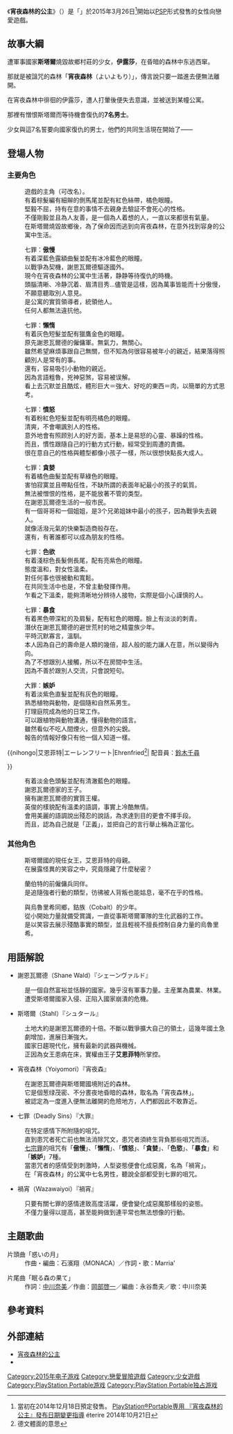 {{Refimprove|time=2020-06-25T00:14:32+00:00}}
{{Infobox animanga/Headerofja
|title= 宵夜森林的公主
|image= Yoiyomori.png
|size= 260px
|caption= 《宵夜森林的公主》日語標題
|japanese= 宵夜森ノ姫
|english= Yoiyomorinohime
|kana= よいよもりのひめ
|romaji= Yoiyomori No Hime 
|genre= [[戀愛遊戲|戀愛遊戲]]
}}
{{Infobox animanga/name
|original= 宵夜森ノ姫
|official= 
|formal= 
|common= 宵夜森林的公主
}}
{{Infobox animanga/Game
|標題=
|類型= 女性向戀愛AVG
|使用平台= [[PlayStation_Portable|PlayStation Portable]]
|最低配備= 
|推薦配備= 
|遊戲引擎= 
|修正檔= 
|最新版本= 
|開發團隊= éterire
|代理商= éterire
|製作人= 
|監製= 
|腳本= 
|人物設定= くにみつ
|音樂= 
|媒體= [[通用媒體光碟|UMD]]
|遊戲人數= 1人
|發售日= 2015年3月26日
|啟用時期= 
|售價= 
|銷售數量= 
|對象年齡= [[CERO|CERO]]：[[C（適合15歲以上）|C（適合15歲以上）]]
|周邊界面= 
|內容圖片= 
|名字變更= 
|結局數= 
|記錄檔數= 
|記錄檔容量= 
|快速記錄= 
|快速讀取= 
|繼續遊戲= 
|畫面尺寸= 
|全螢幕表示模式= 
|音樂形式= 
|角色配音= 
|訊息回顧= 
|CG模式= 
|音樂模式= 
|回憶模式= 
|訊息略過= 
|自動模式= 
|其他= CERO審査預定
|版權= 
}}
{{Infobox animanga/Footerofja}}

《'''宵夜森林的公主'''》（{{lang-ja|宵夜森ノ姫}}）是「{{tsl|ja|éterire}}」於2015年3月26日<ref>當初在2014年12月18日預定發售。 [http://eterire.com/yoiyomori/releaseinfo1021/ PlayStation®Portable専用 『宵夜森林的公主』發布日期變更指導] {{Wayback|url=http://eterire.com/yoiyomori/releaseinfo1021/ |date=20141223141307 }} éterire 2014年10月21日</ref>開始以[[PlayStation_Portable|PSP]]形式發售的女性向戀愛遊戲。

==故事大綱==
遭軍事國家'''斯塔爾'''燒毀故鄉村莊的少女，'''伊露莎'''，在昏暗的森林中东逃西窜。

那就是被詛咒的森林「'''宵夜森林'''（よいよもり）」，傳言說只要一踏進去便無法離開。

在宵夜森林中徘徊的伊露莎，遭人打暈後便失去意識，並被送到某幢公寓。

那裡有憎恨斯塔爾而等待機會復仇的'''7名男士'''。

少女與這7名誓要向國家復仇的男士，他們的共同生活現在開始了——

==登場人物==
===主要角色===
; {{nihongo|伊露莎|イルザ|Ilsa}}
:遊戲的主角（可改名）。
:有着棕髮編有細辮的側馬尾並配有紅色絲帶，橘色眼瞳。
:堅毅不屈，持有在意的事情不去親身去驗証不會死心的性格。
:不僅剛毅並且為人友善，是一個為人着想的人，一直以來都很有氣量。
:在斯塔爾燒毀故鄉後，為了保命因而逃到向宵夜森林，在意外找到容身的公寓中生活。

; {{nihongo|克勞斯|クラウス|Claus|配音員：[[前野智昭|前野智昭]]}}
:七罪：'''傲慢'''
:有着深藍色露額曲髮並配有冰冷藍色的眼瞳。
:以戰爭為契機，謝恩瓦爾德驅逐國外。
:現今在宵夜森林的公寓中生活著，静静等待復仇的時機。
:頭腦清晰、冷静沉着、眉清目秀…儘管是這樣，因為萬事皆能而十分傲慢，不願意聽取別人意見。
:是公寓的實質領導者，統領他人。
:任何人都無法違抗他。

; {{nihongo|蘭伯特|ランベルト|Lambert|配音員：[[杉田智和|杉田智和]]}}
:七罪：'''懶惰'''
:有着灰色短髮並配有獵鷹金色的眼瞳。
:原先謝恩瓦爾德的僱傭軍。無氣力，無關心。
:雖然希望麻煩事跟自己無關，但不知為何很容易被年小的親近，結果落得照顧別人是常有的事。
:還有，容易吸引小動物的親近。
:因為言語粗魯，兇神惡煞，容易被误解。
:看上去沉默並且酷炫，體形巨大＝強大、好吃的東西＝肉，以簡單的方式思考。

; {{nihongo|哈羅德|ハーロルト|Harold|配音員：[[松岡禎丞|松岡禎丞]]}}
:七罪：'''憤怒'''
:有着粉紅色短髮並配有明亮橘色的眼瞳。
:清爽，不會嘲諷別人的性格。
:意外地會有照顾別人的好方面，基本上是易怒的心靈、暴躁的性格。
:而且，慣性跟隨自己的行動方式行動，經常受到周遭的責備。
:很在意自己的性格與體型都像小孩子一樣，所以很想快點長大成人。

; {{nihongo|盧茲|ルッツ|Lutz|配音員：[[岸尾大輔|岸尾大輔]]}}
:七罪：'''貪婪'''
:有着橘色曲髮並配有草綠色的眼瞳。
:害怕寂寞並且帶點任性，不缺所謂的表面年紀最小的孩子的氣質。
:無法被憎恨的性格，是不能放著不管的类型。
:在謝恩瓦爾德生活的一般市民。
:有一個哥哥和一個姐姐，是3个兄弟姐妹中最小的孩子，因為戰爭失去親人。
:就像活潑元氣的快樂製造商般存在。
:還有，有著誰都可以成為朋友的性格。

; {{nihongo|米利亞姆|ミリヤム|Mirjam|配音員：[[平川大輔|平川大輔]]}}
:七罪：'''色欲'''
:有着淺棕色長髮側長尾，配有亮紫色的眼瞳。
:態度溫和，對女性溫柔。
:對任何事也很被動和寬鬆。
:在共同生活中也是，不曾主動發揮作用。
:乍看之下溫柔，能夠清晰地分辨待人接物，实際是個小心謹慎的人。

; {{nihongo|烏魯里希|ウルリヒ|Ulrich|配音員：[[岡本信彦|岡本信彦]]}}
:七罪：'''暴食'''
:有着黑色帶深紅的及肩髮，配有紅色的眼瞳。臉上有淡淡的刺青。
:潛伏在謝恩瓦爾德的避世荒村的地之精靈族少年。
:平時沉默寡言，溫馴。
:本人因為自己的壽命是人類的幾倍，超人般的能力讓人在意，所以變得內向。
:為了不想跟別人接觸，所以不在房間中生活。
:因為不善於跟別人交流，只會說短句。

; {{nihongo|朱利安|ユリアン|Julian|配音員：[[宮田幸季|宮田幸季]]}}
:大罪：'''嫉妒'''
:有着淡紫色直髮並配有灰色的眼瞳。
:熟悉植物與動物，是個隨和自然系男生。
:打理庭院成為他的日常工作。
:可以跟植物與動物溝通，懂得動物的語言。
:雖然看似不吃人間煙火，但意外的尖銳。
:報告的情報好像只有他一個人知道一樣。

; {{nihongo|艾恩菲特|エーレンフリート|Ehrenfried<ref>德文體面的意思</ref>| 配音員：[[鈴木千尋|鈴木千尋]]
}}
:有着淡金色頭髮並配有清澈藍色的眼瞳。
:謝恩瓦爾德家的王子。
:擁有謝恩瓦爾德的實質王權。
:英俊的樣貌配有溫柔的語調，事實上冷酷無情。
:會用美麗的語調說出殘忍的說話，為求達到目的更會不擇手段。
:而且，認為自己就是「正義」，並把自己的言行舉止稱為正當化。

===其他角色===
; {{nihongo|維爾瑪|ヴィルマ|Vilma|配音員：{{tsl|ja|槇みなみ}}}}
:斯塔爾國的現任女王，艾恩菲特的母親。
:在展露怪異的笑容之中，究竟隱藏了什麼秘密？

; {{nihongo|威路迪|ヴェルディ|Verdi|配音員：[[津田拓|津田拓]]}}
:蘭伯特的前僱傭兵同伴。
:是追隨強者行動的類型，彷彿被人背叛也能姑息，毫不在乎的性格。

; {{nihongo|阿諾德|アルノルト|Arnold|配音員：[[宮負潤|宮負潤]]}}
:與烏魯里希同鄉，鈷族（Cobalt）的少年。
:從小開始力量就備受賞識，一直從事斯塔爾軍隊的生化武器的工作。
:是以笑容去展示殘酷事實的類型，並且輕視不擅長控制自身力量的烏魯里希。

==用語解說==
* 謝恩瓦爾德（Shane Wald）『シェーンヴァルド』
:是一個自然富裕並恬靜的國家。幾乎沒有軍事力量。主産業為農業、林業。
:遭受斯塔爾國家入侵、正陷入國家崩潰的危機。

* 斯塔爾（Stahl）『シュタール』
:土地大約是謝恩瓦爾德的十倍。不斷以戰爭擴大自己的領土，這幾年國土急劇增加，進展日漸強大。
:國家日趨現代化，擁有最新的武器與機械。
:正因為女王患病在床，實權由王子'''艾恩菲特'''所掌控。

* 宵夜森林（Yoiyomori）『宵夜森』
:在謝恩瓦爾德與斯塔爾國境附近的森林。
:它是個葱绿茂密、不分晝夜地昏暗的森林，取名為「宵夜森林」。
:被認定為一度進入便無法離開的危險地方，人們都因此不敢靠近。

* 七罪（Deadly Sins）『大罪』
:在特定感情下所附隨的咀咒。
:直到患咒者死亡前也無法消除咒文，患咒者須終生背負那些咀咒而活。
:[[七宗罪|七宗罪]]的咀咒有「'''傲慢'''」、「'''懶惰'''」、「'''憤怒'''」、「'''貪婪'''」、「'''色慾'''」、「'''暴食'''」和「'''嫉妒'''」7種。
:當患咒者的感情受到刺激時，人型姿態便會化成惡魔，名為「禍宵」。
:在「宵夜森林」的公寓中七名男性，聽說全部都受到七罪的咀咒。

* 禍宵（Wazawaiyoi）『禍宵』
:只要有關七罪的感情達致高度活躍，便會變化成惡魔那樣般的姿態。
:不僅力量得以提高，甚至能夠做到連平常也無法想像的行動。

==主題歌曲==
; 片頭曲「惑いの月」
: 作曲・編曲：石濱翔（MONACA）／作詞・歌：Marria'

; 片尾曲「眠る森の果て」
: 作詞：[[中川奈美|中川奈美]]／作曲：[[岡部啓一|岡部啓一]]／編曲：永谷喬夫／歌：中川奈美

==參考資料==
<References/>

== 外部連結 ==
* [http://eterire.com/yoiyomori/ 宵夜森林的公主]{{Wayback|url=http://eterire.com/yoiyomori/ |date=20141223140536 }}
*{{Twitter|info_yoiyo}}

{{DEFAULTSORT:CHRONOSTACIA}}

[[Category:2015年电子游戏|Category:2015年电子游戏]]
[[Category:戀愛冒險遊戲|Category:戀愛冒險遊戲]]
[[Category:少女遊戲|Category:少女遊戲]]
[[Category:PlayStation_Portable游戏|Category:PlayStation Portable游戏]]
[[Category:PlayStation_Portable独占游戏|Category:PlayStation Portable独占游戏]]